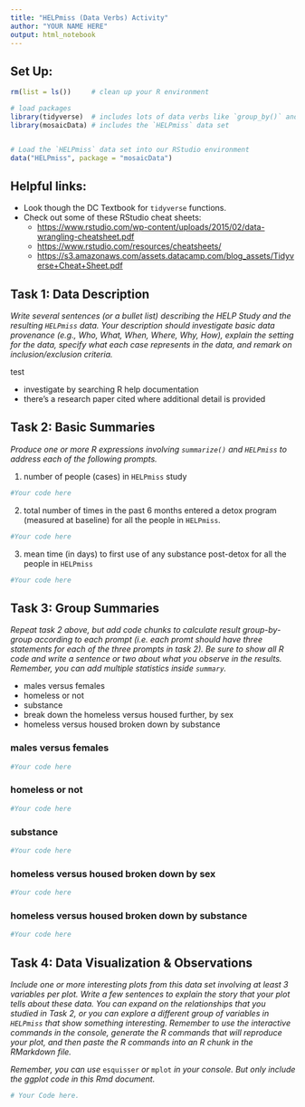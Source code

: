 ```yaml
---
title: "HELPmiss (Data Verbs) Activity"
author: "YOUR NAME HERE"
output: html_notebook
---
```



## Set Up:

```r
rm(list = ls())     # clean up your R environment

# load packages
library(tidyverse)  # includes lots of data verbs like `group_by()` and `summarise()`
library(mosaicData) # includes the `HELPmiss` data set 


# Load the `HELPmiss` data set into our RStudio environment
data("HELPmiss", package = "mosaicData")

```

## Helpful links: 

- Look though the DC Textbook for `tidyverse` functions. 
- Check out some of these RStudio cheat sheets:
  - <https://www.rstudio.com/wp-content/uploads/2015/02/data-wrangling-cheatsheet.pdf> 
  - <https://www.rstudio.com/resources/cheatsheets/>
  - <https://s3.amazonaws.com/assets.datacamp.com/blog_assets/Tidyverse+Cheat+Sheet.pdf>
  



## Task 1: Data Description

*Write several sentences (or a bullet list) describing the HELP Study and the resulting `HELPmiss` data.  Your description should investigate basic data provenance (e.g., Who, What, When, Where, Why, How), explain the setting for the data, specify what each case represents in the data, and remark on inclusion/exclusion criteria.* 

test

- investigate by searching R help documentation
- there's a research paper cited where additional detail is provided



## Task 2: Basic Summaries 

*Produce one or more R expressions involving `summarize()` and `HELPmiss` to address each of the following prompts.*

1. number of people (cases) in `HELPmiss` study

```r
#Your code here 

```

2. total number of times in the past 6 months entered a detox program (measured at baseline) for all the people in `HELPmiss`. 

```r
#Your code here 

```


3. mean time (in days) to first use of any substance post-detox for all the people in `HELPmiss`


```r
#Your code here 

```



## Task 3: Group Summaries  

*Repeat task 2 above, but add code chunks to calculate result group-by-group according to each prompt (i.e. each promt should have three statements for each of the three prompts in task 2).  Be sure to show all R code and write a sentence or two about what you observe in the results. Remember, you can add multiple statistics inside `summary`.* 


- males versus females
- homeless or not
- substance
- break down the homeless versus housed further, by sex
- homeless versus housed broken down by substance

### males versus females
```r
#Your code here

```

### homeless or not
```r
#Your code here

```


### substance
```r
#Your code here

```

### homeless versus housed broken down by sex
```r
#Your code here

```

### homeless versus housed broken down by substance
```r
#Your code here

```



## Task 4: Data Visualization & Observations

*Include one or more interesting plots from this data set involving at least 3 variables per plot. Write a few sentences to explain the story that your plot tells about these data.  You can expand on the relationships that you studied in Task 2, or you can explore a different group of variables in `HELPmiss` that show something interesting. Remember to use the interactive commands in the console, generate the R commands that will reproduce your plot, and then paste the R commands into an R chunk in the RMarkdown file.*  

*Remember, you can use* `esquisser` *or* `mplot` *in your console. But only include the ggplot code in this Rmd document.*


```r
# Your Code here.

```



